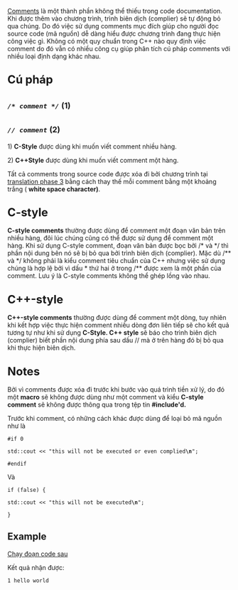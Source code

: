 [https://en.cppreference.com/w/cpp/comment Comments] là một thành phần không thể thiếu trong code documentation. Khi được thêm vào chương trình, trình biên dịch (complier) sẽ tự động bỏ qua chúng. Do đó việc sử dụng comments mục đích giúp cho người đọc source code (mã nguồn) dễ dàng hiểu được chương trình đang thực hiện công việc gì. Không có một quy chuẩn trong C++ nào quy định việc comment do đó vẫn có nhiều công cụ giúp phân tích cú pháp comments với nhiều loại định dạng khác nhau. 

== '''<big>Cú pháp</big>''' ==

==''<code><small>/* comment */</small></code>''            <small>(1)</small>==
==''<code><small>// comment</small></code>''                  <small>(2)</small>==
1) '''C-Style''' được dùng khi muốn viết comment nhiều hàng.

2) '''C++Style''' được dùng khi muốn viết comment một hàng.

Tất cả comments trong source code được xóa đi bởi chương trình tại [https://en.cppreference.com/w/cpp/language/translation_phases translation phase 3] bằng cách thay thế mỗi comment bằng một khoảng trắng ( '''white space character)'''.
=='''<big>C-style</big>'''==
'''C-style comments''' thường được dùng để comment một đoạn văn bản trên nhiều hàng, đôi lúc chúng cũng có thể được sử dụng để comment một hàng. Khi sử dụng C-style comment, đoạn văn bản được bọc bởi /* và */ thì phần nội dung bên nó sẽ bị bỏ qua bởi trình biên dịch (complier). Mặc dù /** và */ không phải là kiểu comment tiêu chuẩn của C++ nhưng việc sử dụng chúng là hợp lệ bởi vì dấu * thứ hai ở trong /** được xem là một phần của comment. Lưu ý là C-style comments không thể ghép lồng vào nhau.
=='''<big>C++-style</big>'''==
'''C++-style comments''' thường được dùng để comment một dòng, tuy nhiên khi kết hợp việc thực hiện comment nhiều dòng đơn liên tiếp sẽ cho kết quả tương tự như khi sử dụng '''C-Style. C++ style''' sẽ báo cho trình biên dịch (complier) biết phần nội dung phía sau dấu // mà ở trên hàng đó bị bỏ qua khi thực hiện biên dịch.
=='''<big>Notes</big>'''==
Bởi vì comments được xóa đi trước khi bước vào quá trình tiền xử lý, do đó một '''macro''' sẽ không được dùng như một comment và kiểu '''C-style comment''' sẽ không được thông qua trong tệp tin '''#include'd.'''

Trước khi comment, có những cách khác được dùng để loại bỏ mã nguồn như là

<code>#if 0</code>

<code>std::cout << "this will not be executed or even complied'''\n'''";</code>

<code>#endif</code>

Và

<code>if (false) {</code>

<code>std::cout << "this will not be executed'''\n'''";</code>

<code>}</code>

== '''Example''' ==
[https://coliru.stacked-crooked.com/view?id=c5ea56b7de7612c1 Chạy đoạn code sau]

Kết quả nhận được:

<code>1 hello world</code>